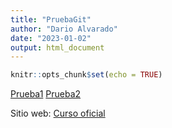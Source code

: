 ```yaml
---
title: "PruebaGit"
author: "Dario Alvarado"
date: "2023-01-02"
output: html_document
---
```


```r
knitr::opts_chunk$set(echo = TRUE)
```

[Prueba1](Prueba1.html)
[Prueba2](Prueba2.html)

Sitio web: [Curso oficial](https://www.hnbiology.org/analisisestadisticoecologia)
